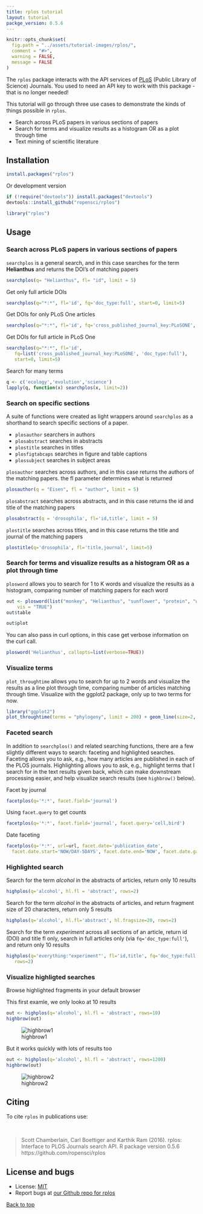 ```yaml
---
title: rplos tutorial
layout: tutorial
packge_version: 0.5.6
---
```


```r
knitr::opts_chunk$set(
  fig.path = "../assets/tutorial-images/rplos/",
  comment = "#>",
  warning = FALSE,
  message = FALSE
)
```

The `rplos` package interacts with the API services of [PLoS](http://www.plos.org/) (Public Library of Science) Journals. You used to need an API key to work with this package - that is no longer needed!

This tutorial will go through three use cases to demonstrate the kinds
of things possible in `rplos`.

* Search across PLoS papers in various sections of papers
* Search for terms and visualize results as a histogram OR as a plot through time
* Text mining of scientific literature

<section id="installation">

## Installation


```r
install.packages("rplos")
```

Or development version

```r
if (!require("devtools")) install.packages("devtools")
devtools::install_github("ropensci/rplos")
```

```r
library("rplos")
```

<section id="usage">

## Usage

### Search across PLoS papers in various sections of papers

`searchplos` is a general search, and in this case searches for the term
**Helianthus** and returns the DOI's of matching papers

```r
searchplos(q= "Helianthus", fl= "id", limit = 5)
```

Get only full article DOIs

```r
searchplos(q="*:*", fl='id', fq='doc_type:full', start=0, limit=5)
```

Get DOIs for only PLoS One articles

```r
searchplos(q="*:*", fl='id', fq='cross_published_journal_key:PLoSONE', start=0, limit=5)
```

Get DOIs for full article in PLoS One

```r
searchplos(q="*:*", fl='id',
   fq=list('cross_published_journal_key:PLoSONE', 'doc_type:full'),
   start=0, limit=5)
```

Search for many terms

```r
q <- c('ecology','evolution','science')
lapply(q, function(x) searchplos(x, limit=2))
```

### Search on specific sections

A suite of functions were created as light wrappers around `searchplos` as a shorthand to search specific sections of a paper.

* `plosauthor` searchers in authors
* `plosabstract` searches in abstracts
* `plostitle` searches in titles
* `plosfigtabcaps` searches in figure and table captions
* `plossubject` searches in subject areas

`plosauthor` searches across authors, and in this case returns the authors of the matching papers. the fl parameter determines what is returned

```r
plosauthor(q = "Eisen", fl = "author", limit = 5)
```

`plosabstract` searches across abstracts, and in this case returns the id and title of the matching papers

```r
plosabstract(q = 'drosophila', fl='id,title', limit = 5)
```

`plostitle` searches across titles, and in this case returns the title and journal of the matching papers

```r
plostitle(q='drosophila', fl='title,journal', limit=5)
```

### Search for terms and visualize results as a histogram OR as a plot through time

`plosword` allows you to search for 1 to K words and visualize the results
as a histogram, comparing number of matching papers for each word

```r
out <- plosword(list("monkey", "Helianthus", "sunflower", "protein", "whale"),
    vis = "TRUE")
out$table
```

```r
out$plot
```

You can also pass in curl options, in this case get verbose information on the curl call.

```r
plosword('Helianthus', callopts=list(verbose=TRUE))
```

### Visualize terms

`plot_throughtime` allows you to search for up to 2 words and visualize the results as a line plot through time, comparing number of articles matching through time. Visualize with the ggplot2 package, only up to two terms for now.

```r
library("ggplot2")
plot_throughtime(terms = "phylogeny", limit = 200) + geom_line(size=2, color='black')
```

### Faceted search

In addition to `searchplos()` and related searching functions, there are a few slightly different ways to search: faceting and highlighted searches. Faceting allows you to ask, e.g., how many articles are published in each of the PLOS journals. Highlighting allows you to ask, e.g., highlight terms that I search for in the text results given back, which can make downstream processing easier, and help visualize search results (see `highbrow()` below).

Facet by journal

```r
facetplos(q='*:*', facet.field='journal')
```

Using `facet.query` to get counts

```r
facetplos(q='*:*', facet.field='journal', facet.query='cell,bird')
```

Date faceting

```r
facetplos(q='*:*', url=url, facet.date='publication_date',
  facet.date.start='NOW/DAY-5DAYS', facet.date.end='NOW', facet.date.gap='+1DAY')
```

### Highlighted search

Search for the term _alcohol_ in the abstracts of articles, return only 10 results

```r
highplos(q='alcohol', hl.fl = 'abstract', rows=2)
```

Search for the term _alcohol_ in the abstracts of articles, and return fragment size of 20 characters, return only 5 results

```r
highplos(q='alcohol', hl.fl='abstract', hl.fragsize=20, rows=2)
```

Search for the term _experiment_ across all sections of an article, return id (DOI) and title fl only, search in full articles only (via `fq='doc_type:full'`), and return only 10 results

```r
highplos(q='everything:"experiment"', fl='id,title', fq='doc_type:full',
   rows=2)
```

### Visualize highligted searches

Browse highlighted fragments in your default browser

This first examle, we only looko at 10 results

```r
out <- highplos(q='alcohol', hl.fl = 'abstract', rows=10)
highbrow(out)
```

![highbrow1](../assets/tutorial-images/rplos/highbrow.png)

But it works quickly with lots of results too

```r
out <- highplos(q='alcohol', hl.fl = 'abstract', rows=1200)
highbrow(out)
```

![highbrow2](../assets/tutorial-images/rplos/highbrow_big.png)

<section id="citing">

## Citing

To cite `rplos` in publications use:

<br>

> Scott Chamberlain, Carl Boettiger and Karthik Ram (2016). rplos: Interface to PLOS Journals search API. R package version 0.5.6 https://github.com/ropensci/rplos

<section id="license_bugs">

## License and bugs

* License: [MIT](http://opensource.org/licenses/MIT)
* Report bugs at [our Github repo for rplos](https://github.com/ropensci/rplos/issues?state=open)

[Back to top](#top)
